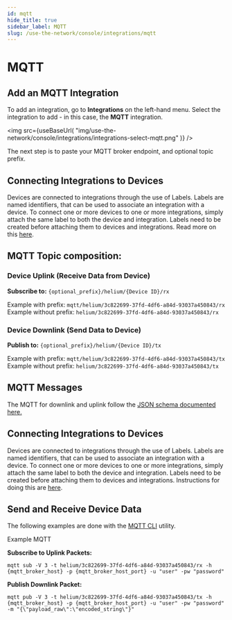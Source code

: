 ```yaml
---
id: mqtt
hide_title: true
sidebar_label: MQTT
slug: /use-the-network/console/integrations/mqtt
---
```



# MQTT

## Add an MQTT Integration

To add an integration, go to **Integrations** on the left-hand menu. Select the
integration to add - in this case, the **MQTT** integration.

<img
  src={useBaseUrl(
    "img/use-the-network/console/integrations/integrations-select-mqtt.png"
  )}
/>

The next step is to paste your MQTT broker endpoint, and optional topic prefix.

## Connecting Integrations to Devices

Devices are connected to integrations through the use of Labels. Labels are
named identifiers, that can be used to associate an integration with a device.
To connect one or more devices to one or more integrations, simply attach the
same label to both the device and integration. Labels need to be created before
attaching them to devices and integrations. Read more on this [here](../labels).

## MQTT Topic composition:

### Device Uplink \(Receive Data from Device\)

**Subscribe to:** `{optional_prefix}/helium/{Device ID}/rx`

Example with prefix: `mqtt/helium/3c822699-37fd-4df6-a84d-93037a450843/rx`  
Example without prefix: `helium/3c822699-37fd-4df6-a84d-93037a450843/rx`

### Device Downlink \(Send Data to Device\)

**Publish to:** `{optional_prefix}/helium/{Device ID}/tx`

Example with prefix: `mqtt/helium/3c822699-37fd-4df6-a84d-93037a450843/tx`  
Example without prefix: `helium/3c822699-37fd-4df6-a84d-93037a450843/tx`

## MQTT Messages

The MQTT for downlink and uplink follow the
[JSON schema documented here.](json-schema)

## Connecting Integrations to Devices

Devices are connected to integrations through the use of Labels. Labels are
named identifiers, that can be used to associate an integration with a device.
To connect one or more devices to one or more integrations, simply attach the
same label to both the device and integration. Labels need to be created before
attaching them to devices and integrations. Instructions for doing this are
[here](../labels).

## Send and Receive Device Data

The following examples are done with the
[MQTT CLI](https://hivemq.github.io/mqtt-cli) utility.

Example MQTT

**Subscribe to Uplink Packets:**

```text
mqtt sub -V 3 -t helium/3c822699-37fd-4df6-a84d-93037a450843/rx -h {mqtt_broker_host} -p {mqtt_broker_host_port} -u "user" -pw "password"
```

**Publish Downlink Packet:**

```text
mqtt pub -V 3 -t helium/3c822699-37fd-4df6-a84d-93037a450843/tx -h {mqtt_broker_host} -p {mqtt_broker_host_port} -u "user" -pw "password" -m "{\"payload_raw\":\"encoded_string\"}"
```
